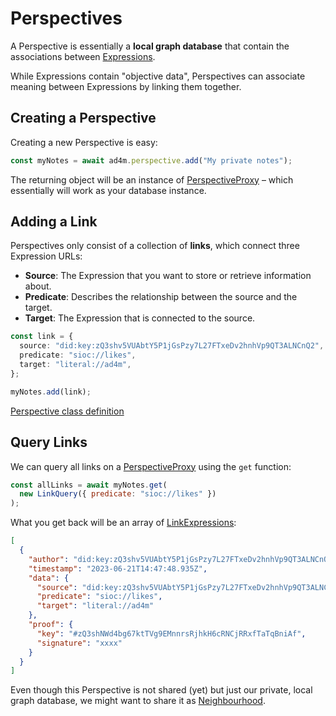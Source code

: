 
# Perspectives

A Perspective is essentially a **local graph database** that
contain the associations between [Expressions](/expressions).

While Expressions contain "objective data", Perspectives can associate meaning between Expressions
by linking them together.

## Creating a Perspective

Creating a new Perspective is easy:

```ts
const myNotes = await ad4m.perspective.add("My private notes");
```

The returning object will be an instance of [PerspectiveProxy](/jsdoc/classes/PerspectiveProxy/)
– which essentially will work as your database instance.

## Adding a Link

Perspectives only consist of a collection of **links**, which connect
three Expression URLs:

- **Source**: The Expression that you want to store or retrieve information about.
- **Predicate**: Describes the relationship between the source and the target.
- **Target**: The Expression that is connected to the source.

```ts
const link = {
  source: "did:key:zQ3shv5VUAbtY5P1jGsPzy7L27FTxeDv2hnhVp9QT3ALNCnQ2",
  predicate: "sioc://likes",
  target: "literal://ad4m",
};

myNotes.add(link);
```

[Perspective class definition](/jsdoc/classes/Agent)

## Query Links

We can query all links on a [PerspectiveProxy](/jsdoc/classes/PerspectiveProxy/) using the `get` function:

```js
const allLinks = await myNotes.get(
  new LinkQuery({ predicate: "sioc://likes" })
);
```

What you get back will be an array of [LinkExpressions](/jsdoc/classes/LinkExpression/):

```json
[
  {
    "author": "did:key:zQ3shv5VUAbtY5P1jGsPzy7L27FTxeDv2hnhVp9QT3ALNCnQ2",
    "timestamp": "2023-06-21T14:47:48.935Z",
    "data": {
      "source": "did:key:zQ3shv5VUAbtY5P1jGsPzy7L27FTxeDv2hnhVp9QT3ALNCnQ2",
      "predicate": "sioc://likes",
      "target": "literal://ad4m"
    },
    "proof": {
      "key": "#zQ3shNWd4bg67ktTVg9EMnnrsRjhkH6cRNCjRRxfTaTqBniAf",
      "signature": "xxxx"
    }
  }
]
```

Even though this Perspective is not shared (yet) but just our private, local
graph database, we might want to share it as [Neighbourhood](/neighbourhoods).
